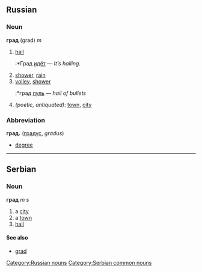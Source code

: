 ==Russian==
[[Category:Russian nouns]]
===Noun===
'''град''' (grad) ''m''

#[[hail]]
#:*Град [[идти|идёт]] — ''It’s hailing.''
#[[shower]], [[rain]]
#[[volley]], [[shower]]
#:*град [[пуля|пуль]] — ''hail of bullets''
#''(poetic, antiquated)'': [[town]], [[city]]

===Abbreviation===
'''град.''' ([[градус]], ''grádus'')

*[[degree]]


----
==Serbian==
===Noun===
'''град''' ''m s''
#a [[city]]
#a [[town]]
#[[hail]]
====See also====
*[[grad]]
[[Category:Serbian common nouns]]